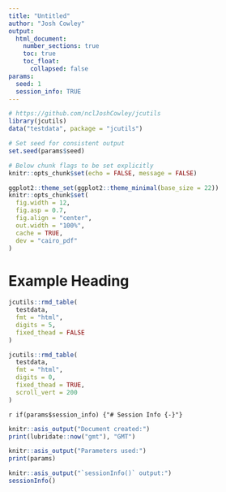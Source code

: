 ```yaml
---
title: "Untitled"
author: "Josh Cowley"
output:
  html_document:
    number_sections: true
    toc: true
    toc_float:
      collapsed: false
params:
  seed: 1
  session_info: TRUE
---
```


```r
# https://github.com/nclJoshCowley/jcutils
library(jcutils)
data("testdata", package = "jcutils")
```

```r
# Set seed for consistent output
set.seed(params$seed)

# Below chunk flags to be set explicitly
knitr::opts_chunk$set(echo = FALSE, message = FALSE)
```

```r
ggplot2::theme_set(ggplot2::theme_minimal(base_size = 22))
knitr::opts_chunk$set(
  fig.width = 12,
  fig.asp = 0.7,
  fig.align = "center",
  out.width = "100%",
  cache = TRUE,
  dev = "cairo_pdf"
)
```



# Example Heading

```r
jcutils::rmd_table(
  testdata,
  fmt = "html",
  digits = 5,
  fixed_thead = FALSE
)
```

```r
jcutils::rmd_table(
  testdata,
  fmt = "html",
  digits = 0,
  fixed_thead = TRUE,
  scroll_vert = 200
)
```


`r if(params$session_info) {"# Session Info {-}"}`
```r
knitr::asis_output("Document created:")
print(lubridate::now("gmt"), "GMT")

knitr::asis_output("Parameters used:")
print(params)

knitr::asis_output("`sessionInfo()` output:")
sessionInfo()
```

